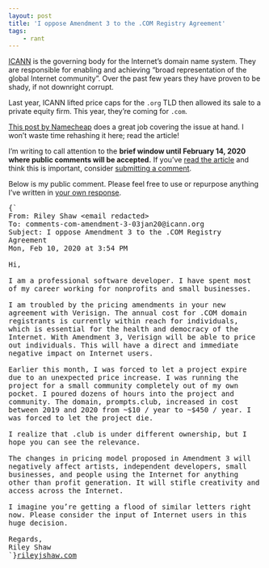 ```yaml
---
layout: post
title: 'I oppose Amendment 3 to the .COM Registry Agreement'
tags:
    - rant
---
```


[ICANN](https://en.wikipedia.org/wiki/ICANN) is the governing body for the Internet’s domain name system. They are responsible for enabling and achieving “broad representation of the global Internet community”. Over the past few years they have proven to be shady, if not downright corrupt.

Last year, ICANN lifted price caps for the `.org` TLD then allowed its sale to a private equity firm. This year, they’re coming for `.com`.

[This post by Namecheap](https://www.namecheap.com/blog/icann-allows-com-price-increases-gets-more-money) does a great job covering the issue at hand. I won’t waste time rehashing it here; read the article!

I’m writing to call attention to the **brief window until February 14, 2020 where public comments will be accepted.** If you’ve [read the article](https://www.namecheap.com/blog/icann-allows-com-price-increases-gets-more-money) and think this is important, consider [submitting a comment](https://www.icann.org/public-comments/com-amendment-3-2020-01-03-en/mail_form).

Below is my public comment. Please feel free to use or repurpose anything I’ve written in [your own response](https://www.icann.org/public-comments/com-amendment-3-2020-01-03-en/mail_form).

<pre style="white-space: pre-wrap">{`
From: Riley Shaw &lt;email redacted&gt;
To: comments-com-amendment-3-03jan20@icann.org
Subject: I oppose Amendment 3 to the .COM Registry Agreement
Mon, Feb 10, 2020 at 3:54 PM

Hi,

I am a professional software developer. I have spent most of my career working for nonprofits and small businesses.

I am troubled by the pricing amendments in your new agreement with Verisign. The annual cost for .COM domain registrants is currently within reach for individuals, which is essential for the health and democracy of the Internet. With Amendment 3, Verisign will be able to price out individuals. This will have a direct and immediate negative impact on Internet users.

Earlier this month, I was forced to let a project expire due to an unexpected price increase. I was running the project for a small community completely out of my own pocket. I poured dozens of hours into the project and community. The domain, prompts.club, increased in cost between 2019 and 2020 from ~$10 / year to ~$450 / year. I was forced to let the project die.

I realize that .club is under different ownership, but I hope you can see the relevance.

The changes in pricing model proposed in Amendment 3 will negatively affect artists, independent developers, small businesses, and people using the Internet for anything other than profit generation. It will stifle creativity and access across the Internet.

I imagine you’re getting a flood of similar letters right now. Please consider the input of Internet users in this huge decision.

Regards,
Riley Shaw
`}<a href="/">rileyjshaw.com</a></pre>

